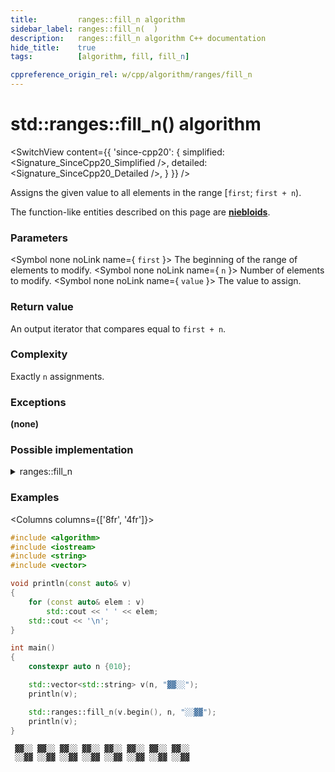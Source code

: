```yaml
---
title:         ranges::fill_n algorithm
sidebar_label: ranges::fill_n(  )
description:   ranges::fill_n algorithm C++ documentation
hide_title:    true
tags:          [algorithm, fill, fill_n]

cppreference_origin_rel: w/cpp/algorithm/ranges/fill_n
---
```



<!----------------- Codes ---------------------->


# std::ranges::fill_n() algorithm

<SwitchView content={{
	'since-cpp20': {
		simplified:	<Signature_SinceCpp20_Simplified />,
		detailed:	<Signature_SinceCpp20_Detailed />,
	}
}} />

Assigns the given value to all elements in the range [`first`; `first + n`).

The function-like entities described on this page are [**niebloids**](/docs/std/algo/niebloids).

### Parameters

<SymbolTable>

  <Symbol none noLink name={ <code>first</code> }>
    The beginning of the range of elements to modify.
  </Symbol>
  <Symbol none noLink name={ <code>n</code> }>
    Number of elements to modify.
  </Symbol>
  <Symbol none noLink name={ <code>value</code> }>
    The value to assign.
  </Symbol>

</SymbolTable>

### Return value

An output iterator that compares equal to `first + n`.

### Complexity

Exactly `n` assignments.

### Exceptions

**(none)**

### Possible implementation

<details>
<summary>ranges::fill_n</summary>

```cpp
struct fill_n_fn
{
    template<class T, std::output_iterator<const T&> O>
    constexpr O operator()(O first, std::iter_difference_t<O> n, const T& value) const
    {
        for (std::iter_difference_t<O> i {}; i != n; ++first, ++i)
            *first = value;
        return first;
    }
};

inline constexpr fill_n_fn fill_n {};
```

</details>

### Examples

<Columns columns={['8fr', '4fr']}>
<div>

```cpp title='Main.cpp' showLineNumbers
#include <algorithm>
#include <iostream>
#include <string>
#include <vector>

void println(const auto& v)
{
    for (const auto& elem : v)
        std::cout << ' ' << elem;
    std::cout << '\n';
}

int main()
{
    constexpr auto n {010};

    std::vector<std::string> v(n, "▓▓░░");
    println(v);

    std::ranges::fill_n(v.begin(), n, "░░▓▓");
    println(v);
}
```

</div>
<div>

```plaintext title="Output"
 ▓▓░░ ▓▓░░ ▓▓░░ ▓▓░░ ▓▓░░ ▓▓░░ ▓▓░░ ▓▓░░
 ░░▓▓ ░░▓▓ ░░▓▓ ░░▓▓ ░░▓▓ ░░▓▓ ░░▓▓ ░░▓▓
```

</div>
</Columns>
